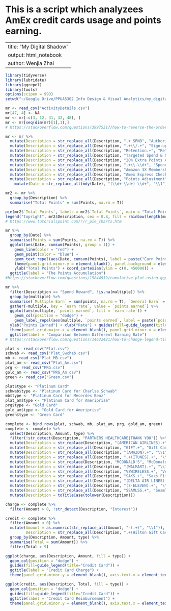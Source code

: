 ################################################################################
# This is a script which analyzees AmEx credit cards usage and points earning. #
################################################################################

---
title: "My Digital Shadow"
output: html_notebook
author: Wenjia Zhai
---

```r
library(tidyverse)
library(lubridate)
library(ggrepel)
library(tools)
options(scipen = 999)
setwd("~/Google Drive/PPUA5302 Info Design & Visual Analytics/my_digital_shadows")
```

```r
mr <- read_csv("ActivityDetails.csv")
mr[47, 4] <- NA
mr <- mr[-c(3, 12, 31, 32, 48), ]
mr <- mr[seq(dim(mr)[1],1),]
# https://stackoverflow.com/questions/39975317/how-to-reverse-the-order-of-a-dataframe-in-r
```

```r
mr <- mr %>%
  mutate(Description = str_replace_all(Description, ".+ SPND", "Authorized User Offer")) %>%
  mutate(Description = str_replace_all(Description, ".+\\/.+", "Sign-up Bonus")) %>%
  mutate(Description = str_replace_all(Description, "Retention.+", "Retention")) %>%
  mutate(Description = str_replace_all(Description, "Targeted Spend & Get Offers", "Targeted Spend Offers")) %>%
  mutate(Description = str_replace_all(Description, "20% Extra Points Apr 2018", "Spend Reward")) %>%
  mutate(Description = str_replace_all(Description, ".+\\-\\d+", "Spend Reward")) %>%
  mutate(Description = str_replace_all(Description, "Amazon 3X Membership Rewards", "Spend Reward")) %>%
  mutate(Description = str_replace_all(Description, "Amex Express Checkout Offer", "Spend Reward")) %>%
  mutate(Description = str_replace_all(Description, "Points Adjustment", "Spend Reward")) %>%
    mutate(Date = str_replace_all(mdy(Date), "(\\d+-\\d+)-\\d+", "\\1"))
```

```r
mr2 <- mr %>%
  group_by(Description) %>%
  summarise("Total Points" = sum(Points, na.rm = T))
```

```r
pie(mr2$`Total Points`, labels = mr2$`Total Points`, main = "Total Points Earned", col = rainbow(length(mr2$`Total Points`)))
legend("topright", mr2$Description, cex = 0.8, fill = rainbow(length(mr2$`Total Points`)))
# https://www.tutorialspoint.com/r/r_pie_charts.htm
```

```r
mr %>%
  group_by(Date) %>%
  summarise(Points = sum(Points, na.rm = T)) %>%
  ggplot(aes(Date, cumsum(Points), group = 1)) +
    geom_line(color = "red") +
    geom_point(color = "blue") +
    geom_text_repel(aes(Date, cumsum(Points), label = paste("Earn Points:", Points, "\nTotal Points:", cumsum(Points)), vjust = -1)) +
    theme(panel.grid.minor.y = element_blank(), panel.background = element_blank(), panel.grid.major.y = element_line(colour = "grey95"), panel.grid.minor.x = element_blank(), panel.grid.major.x = element_line(color = "grey95")) +
    ylab("Total Points") + coord_cartesian(ylim = c(0, 450000)) +
  ggtitle(label = "The Points Accumulation")
#https://stackoverflow.com/questions/15844919/cumulative-plot-using-ggplot2
```

```r
mr %>%
  filter(Description == "Spend Reward", !is.na(multiple)) %>%
  group_by(multiple) %>%
  summarise(`Multiple Earn` = sum(points, na.rm = T), `General Earn` = sum(Points, na.rm = T) - `Multiple Earn`) %>%
  gather(-multiple, key = `earn rate`, value = `points earned`) %>%
  ggplot(aes(multiple, `points earned`, fill = `earn rate`)) +
    geom_col(position = "dodge") +
    geom_label_repel(aes(multiple, `points earned`, label = paste(`points earned`, "points")), show.legend = F) +
  ylab("Points Earned") + xlab("Rate") + guides(fill=guide_legend(title="Earning Rate")) +
  theme(panel.grid.major.x = element_blank(), panel.grid.minor.x = element_blank()) +
  ggtitle(label = "Comparison Between Different Earning Rate")
# https://stackoverflow.com/questions/14622421/how-to-change-legend-title-in-ggplot
```

```r
plat <- read_csv("Plat.csv")
schwab <- read_csv("Plat_Swchab.csv")
mb <- read_csv("Plat_MB.csv")
plat_am <- read_csv("Plat_Am.csv")
prg <- read_csv("PRG.csv")
gold_am <- read_csv("PRG_Am.csv")
green <- read_csv("Green.csv")

plat$type <- "Platinum Card"
schwab$type <- "Platinum Card for Charlse Schwab"
mb$type <- "Platinum Card for Mecerdes Benz"
plat_am$type <- "Platinum Card for Ameriprise"
prg$type <- "Gold Card"
gold_am$type <- "Gold Card for Ameriprise"
green$type <- "Green Card"

complete <- bind_rows(plat, schwab, mb, plat_am, prg, gold_am, green)
complete <- complete %>%
  select(Description, Amount, type) %>%
  filter(!str_detect(Description, "PARTNERS HEALTHCARE|THANK YOU")) %>%
  mutate(Description = str_replace(Description, "(AMERICAN AIRLINES).+", "\\1")) %>%
  mutate(Description = str_replace_all(Description, "GIFT.+", "Gift Card")) %>%
  mutate(Description = str_replace_all(Description, "(AMAZON).+", "\\1")) %>%
  mutate(Description = str_replace_all(Description, ".+(ITUNES).+", "\\1")) %>%
  mutate(Description = str_replace(Description, "MCDONALD'S", "McDonald's")) %>%
  mutate(Description = str_replace_all(Description, "(WALMART).+", "\\1")) %>%
  mutate(Description = str_replace_all(Description, "VZWIRELESS.+", "Verizon")) %>%
  mutate(Description = str_replace_all(Description, "SAKS.+", "Saks Fifth Ave")) %>%
  mutate(Description = str_replace_all(Description, "(DELTA AIR LINES).+", "\\1")) %>%
  mutate(Description = str_replace_all(Description, "(7-ELEVEN).+", "\\1")) %>%
  mutate(Description = str_replace_all(Description, "SEAMLSS.+", "Seamless")) %>%
  mutate(Description = toTitleCase(tolower(Description)))

charge <- complete %>%
  filter(Amount > 0, !str_detect(Description, "Interest"))

credit <- complete %>%
  filter(Amount < 0) %>%
  mutate(Amount = as.numeric(str_replace_all(Amount, "-(.+)", "\\1")),
         Description = str_replace_all(Description, ".+(Hilton Gift Card)", "\\1")) %>%
  group_by(Description, Amount, type) %>%
  summarise(Total = sum(Amount)) %>%
  filter(Total > 9)
```

```r
ggplot(charge, aes(Description, Amount, fill = type)) +
  geom_col(position = "dodge") + 
  guides(fill=guide_legend(title="Credit Card")) +
  ggtitle(label = "Credit Card Charge") +
  theme(panel.grid.minor.y = element_blank(), axis.text.x = element_text(angle = 90, hjust = 1))
```

```r
ggplot(credit, aes(Description, Total, fill = type)) +
  geom_col(position = "dodge") + 
  guides(fill=guide_legend(title="Credit Card")) +
  ggtitle(label = "Credit Card Reimbursement") +
  theme(panel.grid.minor.y = element_blank(), axis.text.x = element_text(angle = 90, hjust = 1), axis.title.x = element_blank())
```


